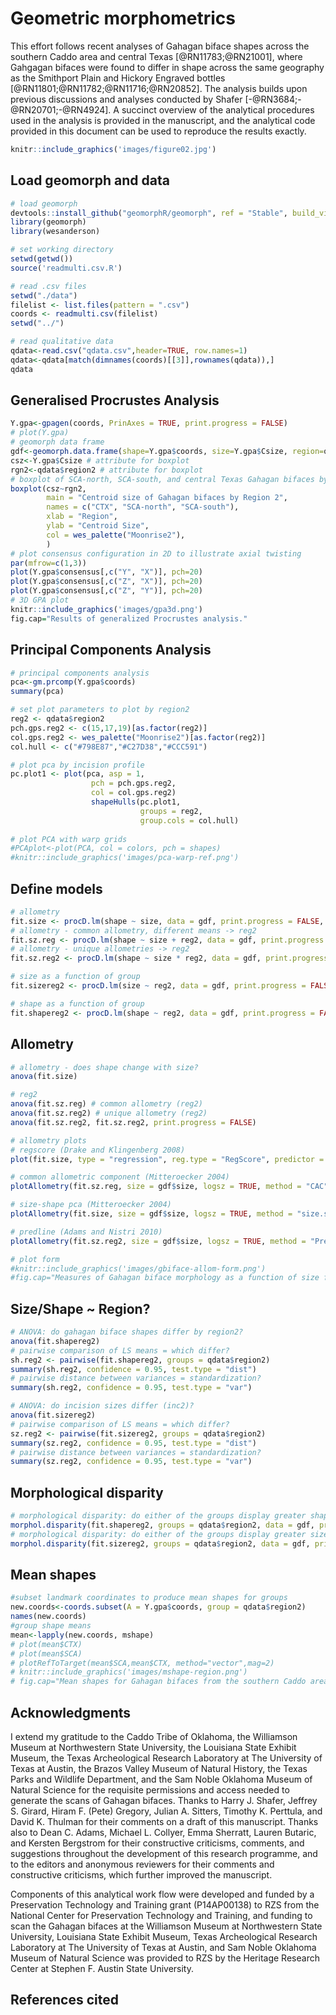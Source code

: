 # Geometric morphometrics

This effort follows recent analyses of Gahagan biface shapes across the southern Caddo area and central Texas [@RN11783;@RN21001], where Gahgagan bifaces were found to differ in shape across the same geography as the Smithport Plain and Hickory Engraved bottles [@RN11801;@RN11782;@RN11716;@RN20852]. The analysis builds upon previous discussions and analyses conducted by Shafer [-@RN3684;-@RN20701;-@RN4924]. A succinct overview of the analytical procedures used in the analysis is provided in the manuscript, and the analytical code provided in this document can be used to reproduce the results exactly.

```r
knitr::include_graphics('images/figure02.jpg')
```

## Load geomorph and data

```r
# load geomorph
devtools::install_github("geomorphR/geomorph", ref = "Stable", build_vignettes = TRUE)
library(geomorph)
library(wesanderson)

# set working directory
setwd(getwd())
source('readmulti.csv.R')

# read .csv files
setwd("./data")
filelist <- list.files(pattern = ".csv")
coords <- readmulti.csv(filelist)
setwd("../")

# read qualitative data
qdata<-read.csv("qdata.csv",header=TRUE, row.names=1)
qdata<-qdata[match(dimnames(coords)[[3]],rownames(qdata)),]
qdata
```

## Generalised Procrustes Analysis

```r
Y.gpa<-gpagen(coords, PrinAxes = TRUE, print.progress = FALSE)
# plot(Y.gpa)
# geomorph data frame
gdf<-geomorph.data.frame(shape=Y.gpa$coords, size=Y.gpa$Csize, region=qdata$region, region2=qdata$region2) 
csz<-Y.gpa$Csize # attribute for boxplot
rgn2<-qdata$region2 # attribute for boxplot
# boxplot of SCA-north, SCA-south, and central Texas Gahagan bifaces by centroid size
boxplot(csz~rgn2, 
        main = "Centroid size of Gahagan bifaces by Region 2",
        names = c("CTX", "SCA-north", "SCA-south"),
        xlab = "Region",
        ylab = "Centroid Size",
        col = wes_palette("Moonrise2"),
        )
# plot consensus configuration in 2D to illustrate axial twisting
par(mfrow=c(1,3))
plot(Y.gpa$consensus[,c("Y", "X")], pch=20)
plot(Y.gpa$consensus[,c("Z", "X")], pch=20)
plot(Y.gpa$consensus[,c("Z", "Y")], pch=20)
# 3D GPA plot
knitr::include_graphics('images/gpa3d.png')
fig.cap="Results of generalized Procrustes analysis."
```

## Principal Components Analysis

```r
# principal components analysis
pca<-gm.prcomp(Y.gpa$coords)
summary(pca)

# set plot parameters to plot by region2
reg2 <- qdata$region2
pch.gps.reg2 <- c(15,17,19)[as.factor(reg2)]
col.gps.reg2 <- wes_palette("Moonrise2")[as.factor(reg2)]
col.hull <- c("#798E87","#C27D38","#CCC591")

# plot pca by incision profile
pc.plot1 <- plot(pca, asp = 1,
                  pch = pch.gps.reg2,
                  col = col.gps.reg2)
                  shapeHulls(pc.plot1, 
                             groups = reg2,
                             group.cols = col.hull)
                  
# plot PCA with warp grids
#PCAplot<-plot(PCA, col = colors, pch = shapes)
#knitr::include_graphics('images/pca-warp-ref.png')
```

## Define models

```r
# allometry
fit.size <- procD.lm(shape ~ size, data = gdf, print.progress = FALSE, iter = 9999)
# allometry - common allometry, different means -> reg2
fit.sz.reg <- procD.lm(shape ~ size + reg2, data = gdf, print.progress = FALSE, iter = 9999)
# allometry - unique allometries -> reg2
fit.sz.reg2 <- procD.lm(shape ~ size * reg2, data = gdf, print.progress = FALSE, iter = 9999)

# size as a function of group
fit.sizereg2 <- procD.lm(size ~ reg2, data = gdf, print.progress = FALSE, iter = 9999)

# shape as a function of group
fit.shapereg2 <- procD.lm(shape ~ reg2, data = gdf, print.progress = FALSE, iter = 9999)
```

## Allometry

```r
# allometry - does shape change with size?
anova(fit.size)

# reg2
anova(fit.sz.reg) # common allometry (reg2)
anova(fit.sz.reg2) # unique allometry (reg2)
anova(fit.sz.reg2, fit.sz.reg2, print.progress = FALSE)

# allometry plots
# regscore (Drake and Klingenberg 2008)
plot(fit.size, type = "regression", reg.type = "RegScore", predictor = log(gdf$size), pch = pch.gps.reg2, col = col.gps.reg2)

# common allometric component (Mitteroecker 2004)
plotAllometry(fit.sz.reg, size = gdf$size, logsz = TRUE, method = "CAC", pch = pch.gps.reg2, col = col.gps.reg2)

# size-shape pca (Mitteroecker 2004)
plotAllometry(fit.size, size = gdf$size, logsz = TRUE, method = "size.shape", pch = pch.gps.reg2, col = col.gps.reg2)

# predline (Adams and Nistri 2010)
plotAllometry(fit.sz.reg2, size = gdf$size, logsz = TRUE, method = "PredLine", pch = pch.gps.reg2, col = col.gps.reg2)

# plot form
#knitr::include_graphics('images/gbiface-allom-form.png')
#fig.cap="Measures of Gahagan biface morphology as a function of size for bifaces from both regions, where small and large specimens from each region (black spheres) are contrasted with the consensus configuration (gray spheres)."
```

## Size/Shape ~ Region?

```r
# ANOVA: do gahagan biface shapes differ by region2?
anova(fit.shapereg2)
# pairwise comparison of LS means = which differ?
sh.reg2 <- pairwise(fit.shapereg2, groups = qdata$region2)
summary(sh.reg2, confidence = 0.95, test.type = "dist")
# pairwise distance between variances = standardization?
summary(sh.reg2, confidence = 0.95, test.type = "var")

# ANOVA: do incision sizes differ (inc2)?
anova(fit.sizereg2)
# pairwise comparison of LS means = which differ?
sz.reg2 <- pairwise(fit.sizereg2, groups = qdata$region2)
summary(sz.reg2, confidence = 0.95, test.type = "dist")
# pairwise distance between variances = standardization?
summary(sz.reg2, confidence = 0.95, test.type = "var")
```

## Morphological disparity

```r
# morphological disparity: do either of the groups display greater shape variation among individuals relative to the other group?
morphol.disparity(fit.shapereg2, groups = qdata$region2, data = gdf, print.progress = FALSE, iter = 9999)
# morphological disparity: do either of the groups display greater size variation among individuals relative to the other group?
morphol.disparity(fit.sizereg2, groups = qdata$region2, data = gdf, print.progress = FALSE, iter = 9999)
```

## Mean shapes

```r
#subset landmark coordinates to produce mean shapes for groups
new.coords<-coords.subset(A = Y.gpa$coords, group = qdata$region2)
names(new.coords)
#group shape means
mean<-lapply(new.coords, mshape)
# plot(mean$CTX)
# plot(mean$SCA)
# plotRefToTarget(mean$SCA,mean$CTX, method="vector",mag=2)
# knitr::include_graphics('images/mshape-region.png')
# fig.cap="Mean shapes for Gahagan bifaces from the southern Caddo area (left) and central Texas region (center). In the comparison of the two (right), the southern Caddo area is represented by gray spheres, and the central Texas region by linear vectors."
```

## Acknowledgments

I extend my gratitude to the Caddo Tribe of Oklahoma, the Williamson Museum at Northwestern State University, the Louisiana State Exhibit Museum, the Texas Archeological Research Laboratory at The University of Texas at Austin, the Brazos Valley Museum of Natural History, the Texas Parks and Wildlife Department, and the Sam Noble Oklahoma Museum of Natural Science for the requisite permissions and access needed to generate the scans of Gahagan bifaces. Thanks to Harry J. Shafer, Jeffrey S. Girard, Hiram F. (Pete) Gregory, Julian A. Sitters, Timothy K. Perttula, and David K. Thulman for their comments on a draft of this manuscript. Thanks also to Dean C. Adams, Michael L. Collyer, Emma Sherratt, Lauren Butaric, and Kersten Bergstrom for their constructive criticisms, comments, and suggestions throughout the development of this research programme, and to the editors and anonymous reviewers for their comments and constructive criticisms, which further improved the manuscript.

Components of this analytical work flow were developed and funded by a Preservation Technology and Training grant (P14AP00138) to RZS from the National Center for Preservation Technology and Training, and funding to scan the Gahagan bifaces at the Williamson Museum at Northwestern State University, Louisiana State Exhibit Museum, Texas Archeological Research Laboratory at The University of Texas at Austin, and Sam Noble Oklahoma Museum of Natural Science was provided to RZS by the Heritage Research Center at Stephen F. Austin State University.

## References cited
